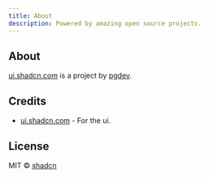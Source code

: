 ```yaml
---
title: About
description: Powered by amazing open source projects.
---
```


## About

[ui.shadcn.com](https://maishatu.com) is a project by [pgdev](https://maishatu.com).

## Credits

- [ui.shadcn.com](https://ui.shadcn.com) - For the ui.

## License

MIT © [shadcn](https://maishatu.com)
